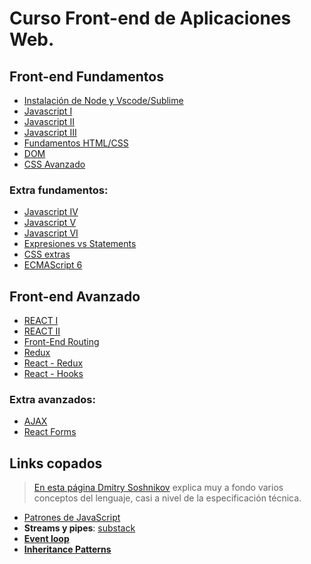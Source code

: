 # Curso Front-end de Aplicaciones Web.

## Front-end Fundamentos

- [Instalación de Node y Vscode/Sublime](./module-1/module-1)
- [Javascript I](./module-2/module-2)
- [Javascript II](./module-3/module-3)
- [Javascript III](./module-4/module-4)
- [Fundamentos HTML/CSS](./module-5/module-5)
- [DOM](./module-6/module-6)
- [CSS Avanzado](./module-7/module-7)

### Extra fundamentos:

- [Javascript IV](./Optionals/Optional_1_Js)
- [Javascript V](./Optionals/Optional_2_Js)
- [Javascript VI](./Optionals/Optional_3_Js)
- [Expresiones vs Statements](./Optionals/Optional_4_Js)
- [CSS extras](./Optionals/Optional_5_Css)
- [ECMAScript 6](./Optionals/Optional_6_Es6)

## Front-end Avanzado

- [REACT I](./module-8/module-8)
- [REACT II](./module-9/module-9)
- [Front-End Routing](./module-10/module-10)
- [Redux](./module-11/module-11)
- [React - Redux](./module-12/module-12)
- [React - Hooks](./module-13/module-13)

### Extra avanzados:

- [AJAX](./Optionals/Optional_7_Ajax)
- [React Forms](./Optionals/Optional_8_Ract_Form)

## Links copados

> [En esta página Dmitry Soshnikov](http://dmitrysoshnikov.com/ecmascript/javascript-the-core/#this-value) explica muy a fondo varios conceptos del lenguaje, casi a nivel de la especificación técnica.

- [Patrones de JavaScript](https://addyosmani.com/resources/essentialjsdesignpatterns/book/)
- **Streams y pipes**: [substack](https://github.com/substack/stream-handbook)
- [**Event loop**](https://www.youtube.com/watch?v=8aGhZQkoFbQ)
- [**Inheritance Patterns**](http://davidshariff.com/blog/javascript-inheritance-patterns/#first-article)
